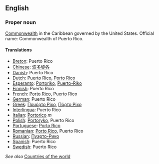 ==English==

===Proper noun===

[[Commonwealth]] in the Caribbean governed by the United States. Official name: Commonwealth of Puerto Rico.

====Translations====

*[[Breton]]: Puerto Rico
*[[Chinese]]: [[波多黎各]]
*[[Danish]]: Puerto Rico
*[[Dutch]]: Puerto Rico, [[Porto Rico]]
*[[Esperanto]]: [[Portoriko]], [[Puerto-Riko]]
*[[Finnish]]: Puerto Rico
*[[French]]: [[Porto Rico]], Puerto Rico
*[[German]]: Puerto Rico
*[[Greek]]: [[Πουέρτο Ρίκο]], [[Πόρτο Ρίκο]]
*[[Interlingua]]: Puerto Rico
*[[Italian]]: [[Portorico]] ''m''
*[[Polish]]: [[Portoryko]], Puerto Rico
*[[Portuguese]]: [[Porto Rico]]
*[[Romanian]]: [[Porto Rico]], Puerto Rico
*[[Russian]]: [[Пуэрто-Рико]]
*[[Spanish]]: Puerto Rico
*[[Swedish]]: Puerto Rico

''See also'' [[Countries of the world]]